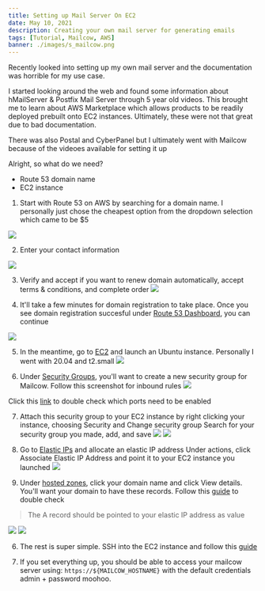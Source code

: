 ```yaml
---
title: Setting up Mail Server On EC2
date: May 10, 2021
description: Creating your own mail server for generating emails
tags: [Tutorial, Mailcow, AWS]
banner: ./images/s_mailcow.png
---
```


Recently looked into setting up my own mail server and the documentation was horrible for my use case.

I started looking around the web and found some information about hMailServer & Postfix Mail Server through 5 year old videos.
This brought me to learn about AWS Marketplace which allows products to be readily deployed prebuilt onto EC2 instances.
Ultimately, these were not that great due to bad documentation.

There was also Postal and CyberPanel but I ultimately went with Mailcow because of the videoes available for setting it up

Alright, so what do we need?

* Route 53 domain name
* EC2 instance

1. Start with Route 53 on AWS by searching for a domain name.
I personally just chose the cheapest option from the dropdown selection which came to be $5

![](/assets/images/blog-posts/setting-up-mail-server-on-ec2/1.png)

2. Enter your contact information

![](/assets/images/blog-posts/setting-up-mail-server-on-ec2/2.png)

3. Verify and accept if you want to renew domain automatically, accept terms & conditions, and complete order
![](/assets/images/blog-posts/setting-up-mail-server-on-ec2/3.png)

4. It'll take a few minutes for domain registration to take place. 
Once you see domain registration succesful under [Route 53 Dashboard](https://console.aws.amazon.com/route53/v2/home#Dashboard), you can continue

![](/assets/images/blog-posts/setting-up-mail-server-on-ec2/4.png)

5. In the meantime, go to [EC2](https://console.aws.amazon.com/ec2/v2/home?region=us-east-1#Instances:)
and launch an Ubuntu instance. Personally I went with 20.04 and t2.small 
![](/assets/images/blog-posts/setting-up-mail-server-on-ec2/6.png)

6. Under [Security Groups](https://console.aws.amazon.com/ec2/v2/home?region=us-east-1#SecurityGroups:),
you'll want to create a new security group for Mailcow. Follow this screenshot for inbound rules
![](/assets/images/blog-posts/setting-up-mail-server-on-ec2/8.png)

Click this [link](https://mailcow.github.io/mailcow-dockerized-docs/prerequisite-system/#default-ports) to double check which ports need to be enabled

7. Attach this security group to your EC2 instance by right clicking your instance, choosing Security and Change security group
Search for your security group you made, add, and save
![](/assets/images/blog-posts/setting-up-mail-server-on-ec2/9.png)
![](/assets/images/blog-posts/setting-up-mail-server-on-ec2/10.png)

6. Go to [Elastic IPs](https://console.aws.amazon.com/ec2/v2/home?region=us-east-1#Addresses:) and allocate an elastic IP address
Under actions, click Associate Elastic IP Address and point it to your EC2 instance you launched
![](/assets/images/blog-posts/setting-up-mail-server-on-ec2/7.png)

5. Under [hosted zones](https://console.aws.amazon.com/route53/v2/hostedzones#), 
click your domain name and click View details. You'll want your domain to have these records.
Follow this [guide](https://mailcow.github.io/mailcow-dockerized-docs/prerequisite-dns/#the-minimal-dns-configuration) to double check

> The A record should be pointed to your elastic IP address as value

![](/assets/images/blog-posts/setting-up-mail-server-on-ec2/5.png)
![](/assets/images/blog-posts/setting-up-mail-server-on-ec2/11.png)

6. The rest is super simple. SSH into the EC2 instance and follow this [guide](https://mailcow.github.io/mailcow-dockerized-docs/i_u_m_install/)

7. If you set everything up, you should be able to access your mailcow server using: `https://${MAILCOW_HOSTNAME}` with the default credentials admin + password moohoo.